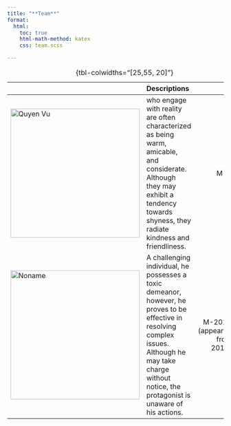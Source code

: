 ```yaml
---
title: "**Team**"
format:
  html:
    toc: true
    html-math-method: katex
    css: team.scss

---
```


|  | Descriptions | ID |  |
|---------|:-----|------:|:------:|
| ![Quyen Vu](../img/quyen.jpg){width=300} | who engage with reality are often characterized as being warm, amicable, and considerate. Although they may exhibit a tendency towards shyness, they radiate kindness and friendliness. | M-0  |
| ![Noname](../img/avatar7.png){width=300} | A challenging individual, he possesses a toxic demeanor, however, he proves to be effective in resolving complex issues. Although he may take charge without notice, the protagonist is unaware of his actions. | M-2015 <br />(appeared from 2015)  |
: {tbl-colwidths="[25,55, 20]"}

